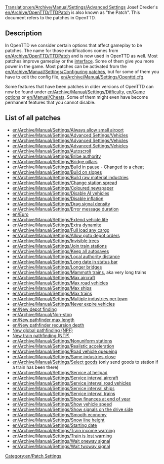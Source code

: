 [[Translation:en/Archive/Manual/Settings/Advanced Settings]]
Josef Drexler's [[en/Archive/OpenTTD/TTDPatch]] is also known as "the Patch". This document refers to the patches in OpenTTD.

==Description==
In OpenTTD we consider certain options that affect gameplay to be patches. The name for those modifications comes from [[en/Archive/OpenTTD/TTDPatch]] and is now used in OpenTTD as well. Most patches improve gameplay or the [[en/Manual/Game interface|interface]]. Some of them give you more power in the game. Most patches can be activated from the [[en/Archive/Manual/Settings/Configuring patches]], but for some of them you have to edit the config file, [[en/Archive/Manual/Settings/Openttd.cfg]].

Some features that have been patches in older versions of OpenTTD can now be found under [[en/Archive/Manual/Settings/Difficulty]], [[en/Game options]] or [[en/Manual/Cheats]]. Some of them might even have become permanent features that you cannot disable.

==List of all patches==
*[[en/Archive/Manual/Settings/Always allow small airport]]
*[[en/Archive/Manual/Settings/Advanced Settings/Vehicles]]
*[[en/Archive/Manual/Settings/Advanced Settings/Vehicles]]
*[[en/Archive/Manual/Settings/Advanced Settings/Vehicles]]
*[[en/Archive/Manual/Settings/Autoscroll]]
*[[en/Archive/Manual/Settings/Bribe authority]]
*[[en/Archive/Manual/Settings/Bridge pillars]]
*[[en/Archive/Manual/Settings/Build in pause]] - Changed to a [[en/Manual/Cheats|cheat]]
*[[en/Archive/Manual/Settings/Build on slopes]]
*[[en/Archive/Manual/Settings/Build raw material industries]]
*[[en/Archive/Manual/Settings/Change station spread]]
*[[en/Archive/Manual/Settings/Coloured newspaper]]
*[[en/Archive/Manual/Settings/Disable AI vehicles]]
*[[en/Archive/Manual/Settings/Disable inflation]]
*[[en/Archive/Manual/Settings/Drag signal density]]
*[[en/Archive/Manual/Settings/Error message duration]]
*[[en/Euro]]
*[[en/Archive/Manual/Settings/Extend vehicle life]]
*[[en/Archive/Manual/Settings/Extra dynamite]]
*[[en/Archive/Manual/Settings/Full load any cargo]]
*[[en/Archive/Manual/Settings/Allow goto depot orders]]
*[[en/Archive/Manual/Settings/Invisible trees]]
*[[en/Archive/Manual/Settings/Join train stations]]
*[[en/Archive/Manual/Settings/Keep all autosaves]]
*[[en/Archive/Manual/Settings/Local authority distance]]
*[[en/Archive/Manual/Settings/Long date in status bar]]
*[[en/Archive/Manual/Settings/Longer bridges]]
*[[en/Archive/Manual/Settings/Mammoth trains]], aka very long trains
*[[en/Archive/Manual/Settings/Max aircraft]]
*[[en/Archive/Manual/Settings/Max road vehicles]]
*[[en/Archive/Manual/Settings/Max ships]]
*[[en/Archive/Manual/Settings/Max trains]]
*[[en/Archive/Manual/Settings/Multiple industries per town]]
*[[en/Archive/Manual/Settings/Never expire vehicles]]
*[[en/New depot finding]]
*[[en/Archive/Manual/Non-stop]]
*[[en/New pathfinder max length]]
*[[en/New pathfinder recursion depth]]
*[[en/Archive/Manual/Settings/New global pathfinding|New global pathfinding (NPF)]]
*[[en/Archive/Manual/Settings/New train pathfinding|New train pathfinding (NTP)]]
*[[en/Archive/Manual/Settings/Nonuniform stations]]
*[[en/Archive/Manual/Settings/Realistic acceleration]]
*[[en/Archive/Manual/Settings/Road vehicle queueing]]
*[[en/Archive/Manual/Settings/Same industries close]]
*[[en/Archive/Manual/Settings/Select goods]] (only send goods to station if a train has been there)
*[[en/Archive/Manual/Settings/Service at helipad]]
*[[en/Archive/Manual/Settings/Service interval aircraft]]
*[[en/Archive/Manual/Settings/Service interval road vehicles]]
*[[en/Archive/Manual/Settings/Service interval ships]]
*[[en/Archive/Manual/Settings/Service interval trains]]
*[[en/Archive/Manual/Settings/Show finances at end of year]]
*[[en/Archive/Manual/Settings/Show vehicle speed]]
*[[en/Archive/Manual/Settings/Show signals on the drive side]]
*[[en/Archive/Manual/Settings/Smooth economy]]
*[[en/Archive/Manual/Settings/Snow line height]]
*[[en/Archive/Manual/Settings/Starting date]]
*[[en/Archive/Manual/Settings/Train income warning]]
*[[en/Archive/Manual/Settings/Train is lost warning]]
*[[en/Archive/Manual/Settings/Wait oneway signal]]
*[[en/Archive/Manual/Settings/Wait twoway signal]]

[[Category:en/Patch Settings]]